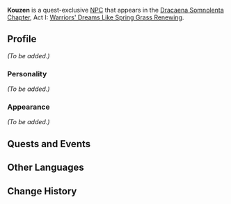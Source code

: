 {{Meta
<!-- REMOVE THIS TEMPLATE AFTER ADDING MISSING INFO -->
|missing_NPC_profile  = yes
}}
{{Character Infobox
|type             = Quest NPC
|image            = NPC Kouzen.png
|realname         = 
|region           = Inazuma
|affiliation      = Watatsumi Army
|title            = Sangonomiya Samurai
|title2           = Watatsumi Soldier
|title3           = Aggressive Radical
|voiceEN          = 
|voiceCN          = 
|voiceJP          = 
}}
'''Kouzen''' {{Lang|ja=高善}} is a quest-exclusive [[NPC]] that appears in the [[Dracaena Somnolenta Chapter]], Act I: [[Warriors' Dreams Like Spring Grass Renewing]].
<!--
==Location==
<gallery>
NPC Location Kouzen.png|Kouzen's location
NPC Location Kouzen Context.png|Additional context
</gallery>
-->
==Profile==
<!-- detailed story/lore information goes here -->
''(To be added.)''

===Personality===
''(To be added.)''

===Appearance===
''(To be added.)''

==Quests and Events==
{{Quests and Events}}

==Other Languages==
{{Other Languages
|default_hidden = 1
|en      = Kouzen
|zhs     = 高善
|zhs_rm  = Gāoshàn
|zht     = 高善
|zht_rm  = Gāoshàn
|ja      = 高善
|ja_rm   = Kouzen
|ko      = 코우젠
|ko_rm   = Koujen
|es      = Kouzen
|fr      = Kouzen
|ru      = Кодзэн
|th      = Kouzen
|vi      = Kouzen
|de      = Kouzen
|id      = Kouzen
|pt      = Kouzen
|tr      = Kouzen
|it      = Kouzen
}}

==Change History==
{{Change History|2.1}}